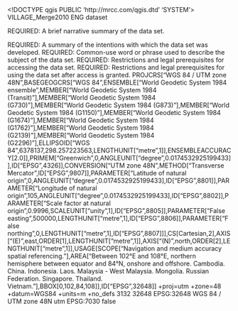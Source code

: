<!DOCTYPE qgis PUBLIC 'http://mrcc.com/qgis.dtd' 'SYSTEM'>
<qgis version="3.34.13-Prizren">
  <identifier>VILLAGE_Merge2010</identifier>
  <parentidentifier></parentidentifier>
  <language>ENG</language>
  <type>dataset</type>
  <title>VILLAGE_Merge2010</title>
  <abstract>REQUIRED: A brief narrative summary of the data set.

REQUIRED: A summary of the intentions with which the data set was developed.</abstract>
  <keywords vocabulary="gmd:topicCategory">
    <keyword>REQUIRED: Common-use word or phrase used to describe the subject of the data set.</keyword>
  </keywords>
  <links>
    <link format="" description="" url="file://\\ICT13039\D\Bee\งาน GIS\ขอข้อมูล T FGDS\ShapeFile\Transport_FGDS\FGDS\ขอบเขตตำบล.shp" mimeType="" name="Shapefile" size="" type="Local Area Network"/>
  </links>
  <dates/>
  <fees></fees>
  <constraints type="Access">REQUIRED: Restrictions and legal prerequisites for accessing the data set.</constraints>
  <rights>REQUIRED: Restrictions and legal prerequisites for using the data set after access is granted.</rights>
  <encoding></encoding>
  <crs>
    <spatialrefsys nativeFormat="Wkt">
      <wkt>PROJCRS["WGS 84 / UTM zone 48N",BASEGEOGCRS["WGS 84",ENSEMBLE["World Geodetic System 1984 ensemble",MEMBER["World Geodetic System 1984 (Transit)"],MEMBER["World Geodetic System 1984 (G730)"],MEMBER["World Geodetic System 1984 (G873)"],MEMBER["World Geodetic System 1984 (G1150)"],MEMBER["World Geodetic System 1984 (G1674)"],MEMBER["World Geodetic System 1984 (G1762)"],MEMBER["World Geodetic System 1984 (G2139)"],MEMBER["World Geodetic System 1984 (G2296)"],ELLIPSOID["WGS 84",6378137,298.257223563,LENGTHUNIT["metre",1]],ENSEMBLEACCURACY[2.0]],PRIMEM["Greenwich",0,ANGLEUNIT["degree",0.0174532925199433]],ID["EPSG",4326]],CONVERSION["UTM zone 48N",METHOD["Transverse Mercator",ID["EPSG",9807]],PARAMETER["Latitude of natural origin",0,ANGLEUNIT["degree",0.0174532925199433],ID["EPSG",8801]],PARAMETER["Longitude of natural origin",105,ANGLEUNIT["degree",0.0174532925199433],ID["EPSG",8802]],PARAMETER["Scale factor at natural origin",0.9996,SCALEUNIT["unity",1],ID["EPSG",8805]],PARAMETER["False easting",500000,LENGTHUNIT["metre",1],ID["EPSG",8806]],PARAMETER["False northing",0,LENGTHUNIT["metre",1],ID["EPSG",8807]]],CS[Cartesian,2],AXIS["(E)",east,ORDER[1],LENGTHUNIT["metre",1]],AXIS["(N)",north,ORDER[2],LENGTHUNIT["metre",1]],USAGE[SCOPE["Navigation and medium accuracy spatial referencing."],AREA["Between 102°E and 108°E, northern hemisphere between equator and 84°N, onshore and offshore. Cambodia. China. Indonesia. Laos. Malaysia - West Malaysia. Mongolia. Russian Federation. Singapore. Thailand. Vietnam."],BBOX[0,102,84,108]],ID["EPSG",32648]]</wkt>
      <proj4>+proj=utm +zone=48 +datum=WGS84 +units=m +no_defs</proj4>
      <srsid>3132</srsid>
      <srid>32648</srid>
      <authid>EPSG:32648</authid>
      <description>WGS 84 / UTM zone 48N</description>
      <projectionacronym>utm</projectionacronym>
      <ellipsoidacronym>EPSG:7030</ellipsoidacronym>
      <geographicflag>false</geographicflag>
    </spatialrefsys>
  </crs>
  <extent>
    <spatial minz="0" crs="EPSG:32648" minx="325210.78009999997448176" miny="620863.69400000001769513" maxz="0" dimensions="2" maxx="1213653.46249999990686774" maxy="2263187.19790000002831221"/>
  </extent>
</qgis>
